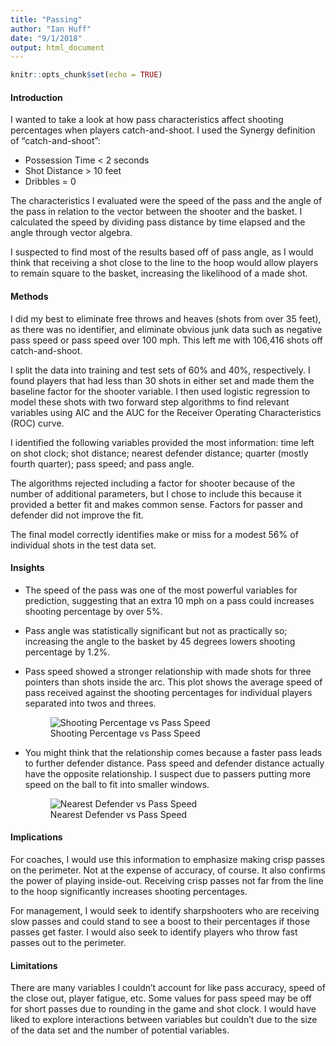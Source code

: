 ```yaml
---
title: "Passing"
author: "Ian Huff"
date: "9/1/2018"
output: html_document
---
```


```r
knitr::opts_chunk$set(echo = TRUE)
```
#### Introduction

I wanted to take a look at how pass characteristics affect shooting percentages when players catch-and-shoot. I used the Synergy definition of "catch-and-shoot":  

- Possession Time < 2 seconds  
- Shot Distance > 10 feet  
- Dribbles = 0  

The characteristics I evaluated were the speed of the pass and the angle of the pass in relation to the vector between the shooter and the basket. I calculated the speed by dividing pass distance by time elapsed and the angle through vector algebra. 

I suspected to find most of the results based off of pass angle, as I would think that receiving a shot close to the line to the hoop would allow players to remain square to the basket, increasing the likelihood of a made shot.  

#### Methods  

I did my best to eliminate free throws and heaves (shots from over 35 feet), as there was no identifier, and eliminate obvious junk data such as negative pass speed or pass speed over 100 mph. This left me with 106,416 shots off catch-and-shoot.

I split the data into training and test sets of 60% and 40%, respectively. I found players that had less than 30 shots in either set and made them the baseline factor for the shooter variable. I then used logistic regression to model these shots with two forward step algorithms to find relevant variables using AIC and the AUC for the Receiver Operating Characteristics (ROC) curve.

I identified the following variables provided the most information: time left on shot clock; shot distance; nearest defender distance; quarter (mostly fourth quarter); pass speed; and pass angle.  

The algorithms rejected including a factor for shooter because of the number of additional parameters, but I chose to include this because it provided a better fit and makes common sense. Factors for passer and defender did not improve the fit.

The final model correctly identifies make or miss for a modest 56% of individual shots in the test data set. 

#### Insights  

* The speed of the pass was one of the most powerful variables for prediction, suggesting that an extra 10 mph on a pass could increases shooting percentage by over 5%.   

* Pass angle was statistically significant but not as practically so; increasing the angle to the basket by 45 degrees lowers shooting percentage by 1.2%.  

* Pass speed showed a stronger relationship with made shots for three pointers than shots inside the arc. This plot shows the average speed of pass received against the shooting percentages for individual players separated into twos and threes.  

  ![Shooting Percentage vs Pass Speed](~/school/Kings Challenge/fg_vs_pass_speed.png)  

* You might think that the relationship comes because a faster pass leads to further defender distance. Pass speed and defender distance actually have the opposite relationship. I suspect due to passers putting more speed on the ball to fit into smaller windows.  

  ![Nearest Defender vs Pass Speed](~/school/Kings Challenge/ndd_vs_pass_speed.png)  

#### Implications  

For coaches, I would use this information to emphasize making crisp passes on the perimeter. Not at the expense of accuracy, of course. It also confirms the power of playing inside-out. Receiving crisp passes not far from the line to the hoop significantly increases shooting percentages.  

For management, I would seek to identify sharpshooters who are receiving slow passes and could stand to see a boost to their percentages if those passes get faster. I would also seek to identify players who throw fast passes out to the perimeter.  

#### Limitations  

There are many variables I couldn't account for like pass accuracy, speed of the close out, player fatigue, etc. Some values for pass speed may be off for short passes due to rounding in the game and shot clock. I would have liked to explore interactions between variables but couldn't due to the size of the data set and the number of potential variables.  